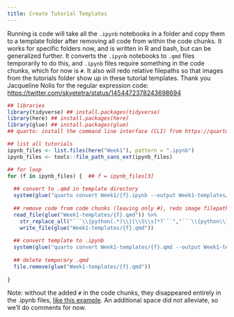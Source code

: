 ```yaml
---
title: Create Tutorial Templates
---
```


Running is code will take all the `.ipynb` notebooks in a folder and copy them to a template folder after removing all code from within the code chunks. 
It works for specific folders now, and is written in R and bash, but can be generalized further. 
It converts the `.ipynb` notebooks to `.qmd` files temporarily to do this, and `.ipynb` files require something in the code chunks, which for now is `#`. 
It also will redo relative filepaths so that images from the tutorials folder show up in these tutorial templates. 
Thank you Jacqueline Nolis for the regular expression code: <https://twitter.com/skyetetra/status/1454472378243698694>


```r
## libraries
library(tidyverse) ## install.packages(tidyverse)
library(here) ## install.packages(here)
library(glue) ## install.packages(glue)
## quarto: install the command line interface (CLI) from https://quarto.org

## list all tutorials
ipynb_files <- list.files(here("Week1"), pattern = ".ipynb")
ipynb_files <- tools::file_path_sans_ext(ipynb_files)

## for loop
for (f in ipynb_files) {  ## f = ipynb_files[3]
  
  ## convert to .qmd in template directory
  system(glue("quarto convert Week1/{f}.ipynb --output Week1-templates/{f}.qmd"))
  
  ## remove code from code chunks (leaving only #), redo image filepaths, overwrite the .qmd
  read_file(glue("Week1-templates/{f}.qmd")) %>%
    str_replace_all("```\\{python(.*)\\}[\\S\\s]*?```","```\\{python\\1\\}\n#\n\n```") %>%
    write_file(glue("Week1-templates/{f}.qmd"))
  
  ## convert template to .ipynb
  system(glue("quarto convert Week1-templates/{f}.qmd --output Week1-templates/{f}.ipynb"))
  
  ## delete temporary .qmd
  file.remove(glue("Week1-templates/{f}.qmd"))
  
}

```


Note: without the added `#` in the code chunks, they disappeared entirely in the .ipynb files, [like this example](https://github.com/NASA-Openscapes/2021-Cloud-Hackathon/blob/4c6c8aa2deb484bdf11d91c6f0379b8b230ac382/tutorials-templates/Additional_Resources__Direct_S3_Access__gdalvrt.ipynb). An additional space did not alleviate, so we'll do comments for now.


